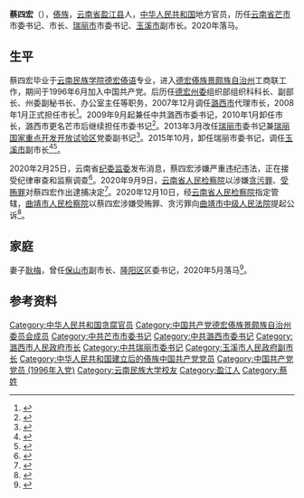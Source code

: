 '''蔡四宏'''（{{bd|1967年|8月||}}），[[傣族|傣族]]，[[云南省|云南省]][[盈江县|盈江县]]人，[[中华人民共和国|中华人民共和国]]地方官员，历任[[云南省|云南省]][[芒市|芒市]]市委书记、市长、[[瑞丽市|瑞丽市]]市委书记、[[玉溪市|玉溪市]]副市长。2020年落马。

==生平==

蔡四宏毕业于[[云南民族大学|云南民族学院]][[德宏傣语|德宏傣语]]专业，进入[[德宏傣族景颇族自治州|德宏傣族景颇族自治州]]工商联工作，期间于1996年6月加入中国共产党。后历任[[中共德宏州委|德宏州委]]组织部组织科科长、副部长、州委副秘书长、办公室主任等职务，2007年12月调任[[潞西市|潞西市]]代理市长，2008年1月正式担任市长<ref>{{cite news |author= |title=蔡四宏 简历 |url=http://ldzl.people.com.cn/dfzlk/frontpage/personPage12777.htm |newspaper=人民网地方领导资料库 |date= |access-date=2019-12-04 }}</ref>。2009年9月起兼任中共潞西市委书记，2010年1月卸任市长，潞西市更名芒市后继续担任市委书记<ref>{{cite news |author=刘芬 |title=中共芒市委员会举行一届一次全会 |url=http://115.236.76.50/dhtjb/html/2011-06/17/content_2_1.htm |newspaper=[[德宏团结报|德宏团结报]] |date=2011-06-17 |access-date=2019-12-04 }}</ref>。2013年3月改任[[瑞丽市|瑞丽市]]委书记兼[[瑞丽国家重点开发开放试验区|瑞丽国家重点开发开放试验区]]党委副书记<ref>{{cite news |author=杨雪梅 |title=瑞丽召开领导干部大会 |url=http://115.236.76.50/dhtjb/html/2013-03/23/content_3_1.htm |newspaper=[[德宏团结报|德宏团结报]] |date=2013-03-23 |access-date=2019-12-04 }}</ref>。2015年10月，卸任瑞丽市委书记，调任[[玉溪市|玉溪市]]副市长<ref>{{cite news |author=杜军 |title=瑞丽市召开全市领导干部大会 |url=http://115.236.76.50/dhtjb/html/2015-10/29/content_1_2.htm |newspaper=[[德宏团结报|德宏团结报]] |date=2015-10-29 |access-date=2019-12-04 }}</ref><ref>{{cite news |author= |title=玉溪新一届市长、副市长简历(市长张德华) |url=http://district.ce.cn/newarea/sddy/201802/07/t20180207_28096435_3.shtml |newspaper=经济日报-中国经济网 |date=2018-02-07 |access-date=2019-12-04 }}</ref>。

2020年2月25日，云南省[[中共云南省纪律检查委员会|纪委]][[云南省监察委员会|监委]]发布消息，蔡四宏涉嫌严重违纪违法，正在接受纪律审查和监察调查<ref>{{cite news |author=缪超 |title=云南玉溪市副市长蔡四宏接受纪律审查和监察调查 |url=http://www.chinanews.com/sh/2020/02-25/9103696.shtml |newspaper=[[中国新闻社|中国新闻网]] |date=2020-02-25 |access-date=2020-02-25 }}</ref>。2020年9月9日，[[云南省人民检察院|云南省人民检察院]]以涉嫌[[贪污罪|贪污罪]]、[[受贿罪|受贿罪]]对蔡四宏作出逮捕决定<ref>{{cite news |author=佟海晴 |title=云南省人民检察院依法对蔡四宏决定逮捕 |url=https://www.spp.gov.cn/spp/qwfb/202009/t20200909_479303.shtml |newspaper=高检网 |date=2020-09-09 |access-date=2020-09-10 }}</ref>。2020年12月10日，经[[云南省人民检察院|云南省人民检察院]]指定管辖，[[曲靖市人民检察院|曲靖市人民检察院]]以蔡四宏涉嫌受贿罪、贪污罪向[[曲靖市中级人民法院|曲靖市中级人民法院]]提起公诉<ref>{{cite news |author=木胜玉 |title=云南省玉溪市原副市长蔡四宏被公诉 |url=http://yn.people.com.cn/n2/2020/1210/c378439-34466073.html |newspaper=人民网-云南频道 |date=2020-12-10 |access-date=2020-12-25 }}</ref>。

==家庭==
妻子[[耿梅|耿梅]]，曾任[[保山市|保山市]]副市长、[[隆阳区|隆阳区]]区委书记，2020年5月落马<ref>{{cite news |author=王晓波 |title=云南一对夫妻档明星厅官齐落马：前后相隔仅4个月 |url=http://www.nbd.com.cn/articles/2020-05-08/1431747.html |newspaper=每日经济新闻 |date=2020-05-08 |access-date=2020-07-26 }}</ref>。

==参考资料==
{{reflist}}

{{start box}}
{{s-ppo|cpc}}
{{s-before|[[杨跃国|杨跃国]]}}
{{s-title|[[中国共产党瑞丽市委员会|中国共产党瑞丽市委员会]]书记|2013年3月－2015年10月}}
{{s-after|[[马云峰|马云峰]]}}
{{s-before|[[赵镇康|赵镇康]]}}
{{s-title|[[中国共产党芒市委员会|中国共产党芒市委员会]]书记|2009年9月－2013年3月}}
{{s-after|[[陈德金|陈德金]]}}
{{s-gov|prc}}
{{s-before|[[克明亮|克明亮]]}}
{{s-title|[[芒市人民政府|潞西市人民政府]]市长|2007年12月－2010年1月}}
{{s-after|[[沙玉庄|沙玉庄]]}}
{{end box}}

{{Authority control}}
{{DEFAULTSORT:}}
[[Category:中华人民共和国贪腐官员|Category:中华人民共和国贪腐官员]]
[[Category:中国共产党德宏傣族景颇族自治州委员会成员|Category:中国共产党德宏傣族景颇族自治州委员会成员]]
[[Category:中共芒市市委书记|Category:中共芒市市委书记]]
[[Category:中共潞西市委书记|Category:中共潞西市委书记]]
[[Category:潞西市人民政府市长|Category:潞西市人民政府市长]]
[[Category:中共瑞丽市委书记|Category:中共瑞丽市委书记]]
[[Category:玉溪市人民政府副市长|Category:玉溪市人民政府副市长]]
[[Category:中华人民共和国建立后的傣族中国共产党党员|Category:中华人民共和国建立后的傣族中国共产党党员]]
[[Category:中国共产党党员_(1996年入党)|Category:中国共产党党员 (1996年入党)]]
[[Category:云南民族大学校友|Category:云南民族大学校友]]
[[Category:盈江人|Category:盈江人]]
[[Category:蔡姓|Category:蔡姓]]